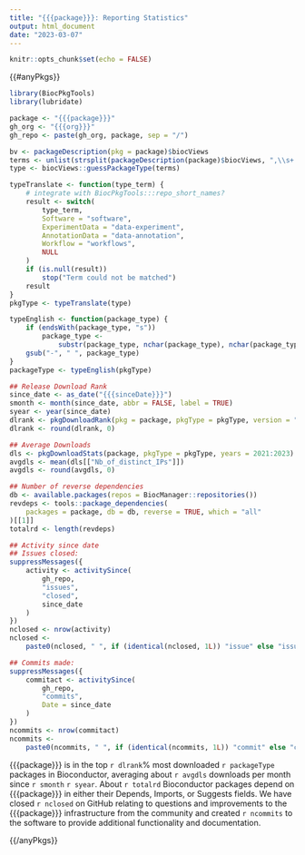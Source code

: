 ```yaml
---
title: "{{{package}}}: Reporting Statistics"
output: html_document
date: "2023-03-07"
---
```


```r
knitr::opts_chunk$set(echo = FALSE)
```

{{#anyPkgs}}

```r
library(BiocPkgTools)
library(lubridate)
```
```r
package <- "{{{package}}}"
gh_org <- "{{{org}}}"
gh_repo <- paste(gh_org, package, sep = "/")
```

```r
bv <- packageDescription(pkg = package)$biocViews
terms <- unlist(strsplit(packageDescription(package)$biocViews, ",\\s+|\n"))
type <- biocViews::guessPackageType(terms)
```

```r
typeTranslate <- function(type_term) {
    # integrate with BiocPkgTools:::repo_short_names?
    result <- switch(
        type_term,
        Software = "software",
        ExperimentData = "data-experiment",
        AnnotationData = "data-annotation",
        Workflow = "workflows",
        NULL
    )
    if (is.null(result))
        stop("Term could not be matched")
    result
}
pkgType <- typeTranslate(type)
```

```r
typeEnglish <- function(package_type) {
    if (endsWith(package_type, "s"))
        package_type <-
            substr(package_type, nchar(package_type), nchar(package_type))
    gsub("-", " ", package_type)
}
packageType <- typeEnglish(pkgType)
```

```r
## Release Download Rank
since_date <- as_date("{{{sinceDate}}}")
smonth <- month(since_date, abbr = FALSE, label = TRUE)
syear <- year(since_date)
dlrank <- pkgDownloadRank(pkg = package, pkgType = pkgType, version = "3.16")
dlrank <- round(dlrank, 0)
```

```r
## Average Downloads
dls <- pkgDownloadStats(package, pkgType = pkgType, years = 2021:2023)
avgdls <- mean(dls[["Nb_of_distinct_IPs"]])
avgdls <- round(avgdls, 0)
```

```r
## Number of reverse dependencies
db <- available.packages(repos = BiocManager::repositories())
revdeps <- tools::package_dependencies(
    packages = package, db = db, reverse = TRUE, which = "all"
)[[1]]
totalrd <- length(revdeps)
```

```r
## Activity since date
## Issues closed: 
suppressMessages({
    activity <- activitySince(
        gh_repo,
        "issues",
        "closed",
        since_date
    )
})
nclosed <- nrow(activity)
nclosed <-
    paste0(nclosed, " ", if (identical(nclosed, 1L)) "issue" else "issues")
```

```r
## Commits made:
suppressMessages({
    commitact <- activitySince(
        gh_repo,
        "commits",
        Date = since_date
    )
})
ncommits <- nrow(commitact)
ncommits <-
    paste0(ncommits, " ", if (identical(ncommits, 1L)) "commit" else "commits")
```

{{{package}}} is in the top `r dlrank`% most downloaded `r packageType` packages
in Bioconductor, averaging about `r avgdls` downloads per month since `r smonth`
`r syear`. About `r totalrd` Bioconductor packages depend on {{{package}}} in
either their Depends, Imports, or Suggests fields. We have closed  `r nclosed`
on GitHub relating to questions and improvements to the {{{package}}}
infrastructure from the community and created `r ncommits`
to the software to provide additional functionality and documentation.

{{/anyPkgs}}
